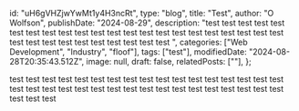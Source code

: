   id: "uH6gVHZjwYwMt1y4H3ncRt",
  type: "blog",
  title: "Test",
  author: "O Wolfson",
  publishDate: "2024-08-29",
  description:
    "test test test test test test test test test test test test test test test test test test test test test test test test test test test test test test test test ",
  categories: ["Web Development", "Industry", "floof"],
  tags: ["test"],
  modifiedDate: "2024-08-28T20:35:43.512Z",
  image: null,
  draft: false,
  relatedPosts: [""],
};

test test test test test test test test test test test test test test test test test test test test test test test test test test test test test test test test test test test test test
